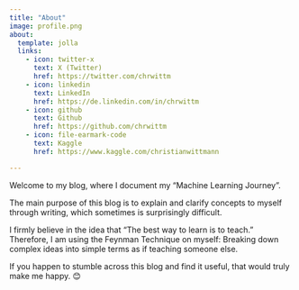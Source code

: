 ```yaml
---
title: "About"
image: profile.png
about:
  template: jolla
  links:
    - icon: twitter-x
      text: X (Twitter)
      href: https://twitter.com/chrwittm  
    - icon: linkedin
      text: LinkedIn
      href: https://de.linkedin.com/in/chrwittm
    - icon: github
      text: Github
      href: https://github.com/chrwittm
    - icon: file-earmark-code
      text: Kaggle
      href: https://www.kaggle.com/christianwittmann

---
```


Welcome to my blog, where I document my "Machine Learning Journey".

The main purpose of this blog is to explain and clarify concepts to myself through writing,
which sometimes is surprisingly difficult.

I firmly believe in the idea that "The best way to learn is to teach."
Therefore, I am using the Feynman Technique on myself:
Breaking down complex ideas into simple terms as if teaching someone else.

If you happen to stumble across this blog and find it useful, that would truly make me happy. 😊